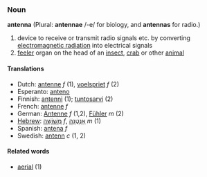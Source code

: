 ===Noun===
'''antenna''' (Plural: '''antennae''' /-e/ for biology, and '''antennas''' for radio.)

# device to receive or transmit radio signals etc. by converting [[electromagnetic radiation]] into electrical signals
# [[feeler]] organ on the head of an [[insect]], [[crab]] or other [[animal]]

====Translations====
*Dutch: [[antenne]] ''f'' (1), [[voelspriet]] ''f'' (2)
*Esperanto: [[anteno]]
*Finnish: [[antenni]] (1); [[tuntosarvi]] (2)
*French: [[antenne]] ''f''
*German: [[Antenne]] ''f'' (1,2), [[Fühler]] ''m'' (2) 
*[[Hebrew]]: [[מְשׁוֹשָׁה]] ''f'', [[אַנְטֶנָּה]] ''m'' (1)
*Spanish: [[antena]] ''f''
*Swedish: [[antenn]] ''c'' (1, 2)

====Related words====
*[[aerial]] (1)